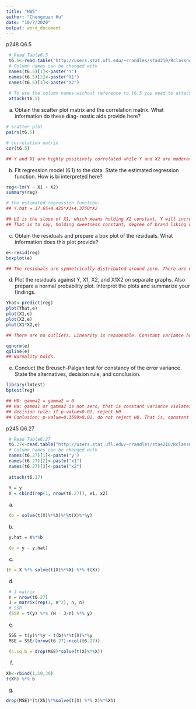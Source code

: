 ```yaml
---
title: "HW5"
author: "Chengxuan Hu"
date: "10/7/2020"
output: word_document
---
```


p248 Q6.5
```r
 # Read Table6.5
 t6.5<-read.table("http://users.stat.ufl.edu/~rrandles/sta4210/Rclassnotes/data/textdatasets/KutnerData/Chapter%20%206%20Data%20Sets/CH06PR05.txt", header=FALSE)
 # Column names can be changed with
 names(t6.5)[1]<-paste("Y")
 names(t6.5)[2]<-paste("X1")
 names(t6.5)[3]<-paste("X2")
 
 # To use the column names without reference to t6.5 you need to attach the dataset:
 attach(t6.5)
```
a. Obtain the scatter plot matrix and the correlation matrix. What information do these diag- nostic aids provide here?
```r
# scatter plot
pairs(t6.5)

# correlation matrix
cor(t6.5)

## Y and X1 are highly positively correlated while Y and X2 are moderately positively correlated. There is no linear correlation between X1 and X2.
```
b. Fit regression model (6.1) to the data. State the estimated regression function. How is bi interpreted here?
```r
reg<-lm(Y ~ X1 + X2)
summary(reg)

# the estimated regression function:
## Y.hat = 37.65+4.425*X1+4.3750*X2

## b1 is the slope of X1, which means holding X2 constant, Y will increase by 4.425 with the increase one unit of X1.
## That is to say, holding sweetness constant, degree of brand liking will increase by 4.425 with the increase one unit of moisture content.
```

c. Obtain the residuals and prepare a box plot of the residuals. What information does this plot provide?
```r
e<-resid(reg)
boxplot(e)

## The residuals are symmetrically distributed around zero. There are no outliers.
```
d. Plot the residuals against Y, X1, X2, and X1X2 on separate graphs. Also prepare a normal probability plot. Interpret the plots and summarize your findings.
```r
Yhat<-predict(reg)
plot(Yhat,e)
plot(X1,e)
plot(X2,e)
plot(X1*X2,e)

## There are no outliers. Linearity is reasonable. Constant variance holds. No interaction effect.

qqnorm(e)
qqline(e)
## Normality holds.
```
e. Conduct the Breusch-Palgan test for constancy of the error variance. State the alternatives, decision rule, and conclusion.
```r
library(lmtest)
bptest(reg)

## H0: gamma1 = gamma2 = 0
## Ha: gamma1 or gamma2 is not zero, that is constant variance violates.
## decision rule: if p-value<0.01, reject H0
## Conlusion: p-value=0.3599>0.01, do not reject H0. That is, constant variance holds.
```

p245 Q6.27
```r
 # Read Table6.27
 t6.27<-read.table("http://users.stat.ufl.edu/~rrandles/sta4210/Rclassnotes/data/textdatasets/KutnerData/Chapter%20%206%20Data%20Sets/CH06PR27.txt", header=FALSE)
 # Column names can be changed with
 names(t6.27)[1]<-paste("y")
 names(t6.27)[2]<-paste("x1")
 names(t6.27)[3]<-paste("x2")
 
 attach(t6.27)
 
 Y = y
 X = cbind(rep(1, nrow(t6.27)), x1, x2)
```

(a)
```r
 (b = solve(t(X)%*%X)%*%t(X)%*%y)
```

(b)
```r
 y.hat = X%*%b

 (e = y - y.hat)
```

(c)
```r
(H = X %*% solve(t(X)%*%X) %*% t(X))
```

(d)
```r
 # J matrix
 n = nrow(t6.27)
 J = matrix(rep(1, n^2), n, n)
 # SSR
 (SSR = t(y) %*% (H - J/n) %*% y)
```

(e)
```r
 SSE = t(y)%*%y - t(b)%*%t(X)%*%y
 MSE = SSE/(nrow(t6.27)-ncol(t6.27))

 (s.sq.b = drop(MSE)*solve(t(X)%*%X))
```

(f)
```r
Xh<-rbind(1,10,30)
t(Xh) %*% b
```

(g)
```r
drop(MSE)*(t(Xh)%*%solve(t(X) %*% X)%*%Xh)
```


